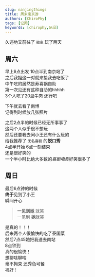 ```yaml
---
slug: nanjingthings
title: 周末南京游
authors: [ChiroPhy]
tags: [记闻]
keywords: [chirophy,记闻]
---
```


久违地又前往了 `徽京` 玩了两天  

<!--truncate-->

## 周六
早上9点出发 10点半到南京站了  
之后我姐这一对就来接我去吃饭了  
中午吃的居然是寿喜锅自助  
第一次见还有这种自助的hhhhh  
3个人吃了20盘牛肉 还行吧  

下午就去看了南博  
记得到时候放几张照片  

之后2点半的时候已经无所事事了  
这两个人似乎很不想玩  
然后还要我去问小王还有什么玩的  
给我推荐了 `无名喜剧` 的**脱口秀**  
4点半开始 6点一刻结束  
还是很好笑的  
一个半小时比绝大多数的*喜剧电影*好笑很多了  

## 周日
最后6点钟的时候  
**终于**见到了小王  
瞬间开心  
>**一见到她** 就笑  
>一见到 **她**就笑  

是真的！！！  
后来两个人很愉快的吃了泰国菜  
然后7点45她把我送去南站  
8点钟到  
真的很愉快！  
想聊啥聊啥  
毫不拘束 还秀色可餐  
祝好！

<script src="https://giscus.app/client.js"
        data-repo="chirophy/chirophy.github.io"
        data-repo-id="R_kgDOHWD-zw"
        data-category="Announcements"
        data-category-id="DIC_kwDOHWD-z84CQZGW"
        data-mapping="url"
        data-strict="0"
        data-reactions-enabled="1"
        data-emit-metadata="0"
        data-input-position="bottom"
        data-theme="light_high_contrast"
        data-lang="zh-CN"
        crossorigin="anonymous"
        async>
</script>